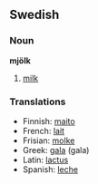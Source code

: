 ==Swedish==
===Noun===
'''mjölk'''
#[[milk]]

===Translations===
*Finnish: [[maito]]
*French: [[lait]]
*Frisian: [[molke]]
*Greek: [[gala]] (gala)
*Latin: [[lactus]]
*Spanish: [[leche]]